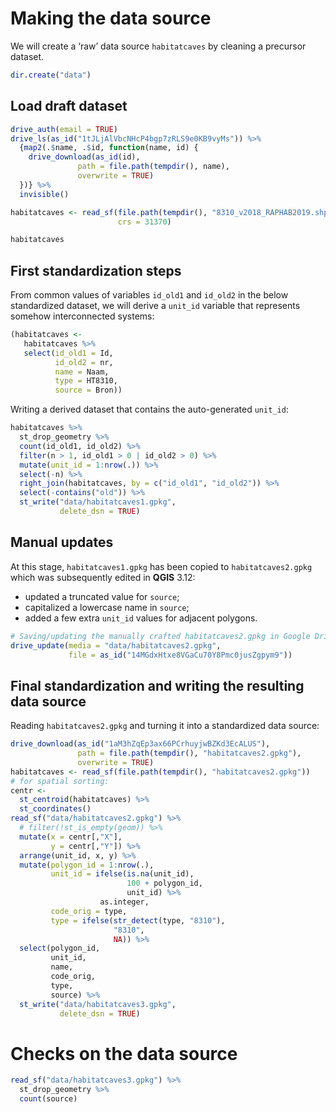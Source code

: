 # Making the data source

We will create a 'raw' data source `habitatcaves` by cleaning a precursor dataset.

```r
dir.create("data")
```


## Load draft dataset

```r
drive_auth(email = TRUE)
drive_ls(as_id("1tJLjAlVbcNHcP4bgp7zRLS9e0KB9vyMs")) %>% 
  {map2(.$name, .$id, function(name, id) {
    drive_download(as_id(id),
               path = file.path(tempdir(), name),
               overwrite = TRUE)
  })} %>% 
  invisible()
```


```r
habitatcaves <- read_sf(file.path(tempdir(), "8310_v2018_RAPHAB2019.shp"),
                        crs = 31370)
```

```r
habitatcaves
```

## First standardization steps

From common values of variables `id_old1` and `id_old2` in the below standardized dataset, we will derive a `unit_id` variable that represents somehow interconnected systems:

```r
(habitatcaves <- 
   habitatcaves %>% 
   select(id_old1 = Id, 
          id_old2 = nr,
          name = Naam,
          type = HT8310,
          source = Bron))
```

Writing a derived dataset that contains the auto-generated `unit_id`:

```r
habitatcaves %>% 
  st_drop_geometry %>% 
  count(id_old1, id_old2) %>% 
  filter(n > 1, id_old1 > 0 | id_old2 > 0) %>% 
  mutate(unit_id = 1:nrow(.)) %>% 
  select(-n) %>% 
  right_join(habitatcaves, by = c("id_old1", "id_old2")) %>% 
  select(-contains("old")) %>% 
  st_write("data/habitatcaves1.gpkg",
           delete_dsn = TRUE)
```

## Manual updates

At this stage, `habitatcaves1.gpkg` has been copied to `habitatcaves2.gpkg` which was subsequently edited in **QGIS** 3.12:

- updated a truncated value for `source`;
- capitalized a lowercase name in `source`;
- added a few extra `unit_id` values for adjacent polygons.

```r
# Saving/updating the manually crafted habitatcaves2.gpkg in Google Drive:
drive_update(media = "data/habitatcaves2.gpkg",
             file = as_id("14MGdxHtxe8VGaCu70Y8Pmc0jusZgpym9"))
```

## Final standardization and writing the resulting data source

Reading `habitatcaves2.gpkg` and turning it into a standardized data source:

```r
drive_download(as_id("1aM3hZqEp3ax66PCrhuyjwBZKd3EcALUS"),
               path = file.path(tempdir(), "habitatcaves2.gpkg"),
               overwrite = TRUE)
habitatcaves <- read_sf(file.path(tempdir(), "habitatcaves2.gpkg")) 
# for spatial sorting:
centr <- 
  st_centroid(habitatcaves) %>% 
  st_coordinates()
read_sf("data/habitatcaves2.gpkg") %>% 
  # filter(!st_is_empty(geom)) %>% 
  mutate(x = centr[,"X"],
         y = centr[,"Y"]) %>% 
  arrange(unit_id, x, y) %>% 
  mutate(polygon_id = 1:nrow(.),
         unit_id = ifelse(is.na(unit_id),
                          100 + polygon_id,
                          unit_id) %>% 
                    as.integer,
         code_orig = type,
         type = ifelse(str_detect(type, "8310"), 
                       "8310", 
                       NA)) %>% 
  select(polygon_id,
         unit_id,
         name,
         code_orig,
         type,
         source) %>% 
  st_write("data/habitatcaves3.gpkg",
           delete_dsn = TRUE)
```

# Checks on the data source

```r
read_sf("data/habitatcaves3.gpkg") %>% 
  st_drop_geometry %>% 
  count(source)
```

